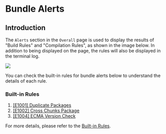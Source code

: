 # Bundle Alerts

## Introduction

The `Alerts` section in the `Overall` page is used to display the results of "Build Rules" and "Compilation Rules", as shown in the image below. In addition to being displayed on the page, the rules will also be displayed in the terminal log.

<img src="https://assets.rspack.dev/others/assets/rsdoctor/bundle-alerts.png" />

You can check the built-in rules for bundle alerts below to understand the details of each rule.

### Built-in Rules

1. [[E1001] Duplicate Packages](../../guide/rules/rules#e1001-duplicate-packages)
2. [[E1002] Cross Chunks Package](../../guide/rules/rules#e1002-cross-chunks-package)
3. [[E1004] ECMA Version Check](../../guide/rules/rules#e1004-ecma-version-check)

For more details, please refer to the [Built-in Rules](../../guide/rules/rules).

